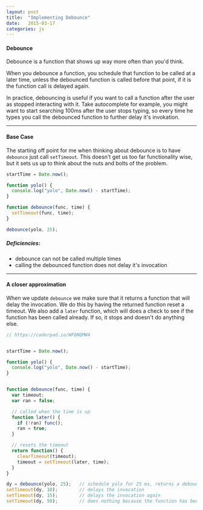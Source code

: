 ```yaml
---
layout: post
title:  "Implementing Debounce"
date:   2015-03-17
categories: js
---
```


#### Debounce

Debounce is a function that shows up way more often than you'd think.

When you debounce a function, you schedule that function to be called at a later time,
unless the debounced function is called before that point, if it is the function call
is delayed again.

In practice, debouncing is useful if you want to call a function after the user as stopped interacting with it. Take autocomplete for example, you might want to start searching 100ms after the user stops typing, so every time he types you call the debounced function to further delay it's invokation.

----

#### Base Case
The starting off point for me when thinking about debounce is to have `debounce`
just call `setTimeout`. This doesn't get us too far functionality wise, but it sets us up
to think about the nuts and bolts of the problem.


```js
startTime = Date.now();

function yolo() {
  console.log("yolo", Date.now() - startTime);
}

function debounce(func, time) {
  setTimeout(func, time);  
}

debounce(yolo, 25);
```

##### Deficiencies:
+ debounce can not be called multiple times
+ calling the debounced function does not delay it's invocation

---

#### A closer approximation

When we update `debounce` we make sure that it returns a function that will delay the invocation.
We do this by having the returned function reset a timeout. We also add a `later` function, which
will does a check to see if the function has been called already. If so, it stops and doesn't do anything else.

```js
// https://coderpad.io/WFQNQMW4


startTime = Date.now();

function yolo() {
  console.log("yolo", Date.now() - startTime);
}


function debounce(func, time) {
  var timeout;
  var ran = false;

  // called when the time is up
  function later() {
    if (!ran) func();
    ran = true;
  }

  // resets the timeout
  return function() {
    clearTimeout(timeout);
    timeout = setTimeout(later, time);
  }
}

dy = debounce(yolo, 25);   // schedule yolo for 25 ms, returns a debounced function
setTimeout(dy, 10);        // delays the invocation
setTimeout(dy, 15);        // delays the invocation again
setTimeout(dy, 50);        // does nothing because the function has been called already
```

